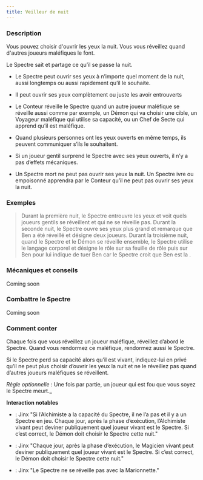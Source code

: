 ```yaml
---
title: Veilleur de nuit
---
```



<Role VEILLEUR_DE_NUIT header />

### Description

Vous pouvez choisir d'ouvrir les yeux la nuit. Vous vous réveillez quand d'autres joueurs maléfiques le font.

Le Spectre sait et partage ce qu’il se passe la nuit.

-	Le Spectre peut ouvrir ses yeux à n’importe quel moment de la nuit, aussi longtemps ou aussi rapidement qu’il le souhaite.

-	Il peut ouvrir ses yeux complètement ou juste les avoir entrouverts

-	Le Conteur réveille le Spectre quand un autre joueur maléfique se réveille aussi comme par exemple, un Démon qui va choisir une cible, un Voyageur maléfique qui utilise sa capacité, ou un Chef de Secte qui apprend qu’il est maléfique.

-	Quand plusieurs personnes ont les yeux ouverts en même temps, ils peuvent communiquer s’ils le souhaitent.

-	Si un joueur gentil surprend le Spectre avec ses yeux ouverts, il n’y a pas d’effets mécaniques.

-	Un Spectre mort ne peut pas ouvrir ses yeux la nuit. Un Spectre ivre ou empoisonné apprendra par le Conteur qu’il ne peut pas ouvrir ses yeux la nuit.

### Exemples

> Durant la première nuit, le Spectre entrouvre les yeux et voit quels joueurs gentils se réveillent et qui ne se réveille pas. Durant la seconde nuit, le Spectre ouvre ses yeux plus grand et remarque que Ben a été réveillé et désigne deux joueurs. Durant la troisième nuit, quand le Spectre et le Démon se réveille ensemble, le Spectre utilise le langage corporel et désigne le rôle sur sa feuille de rôle puis sur Ben pour lui indique de tuer Ben car le Spectre croit que Ben est la <Role VOYANTE /> .

### Mécaniques et conseils

Coming soon

### Combattre le Spectre

Coming soon

### Comment conter

Chaque fois que vous réveillez un joueur maléfique, réveillez d’abord le Spectre. Quand vous rendormez ce maléfique, rendormez aussi le Spectre.

Si le Spectre perd sa capacité alors qu’il est vivant, indiquez-lui en privé qu’il ne peut plus choisir d’ouvrir les yeux la nuit et ne le réveillez pas quand d’autres joueurs maléfiques se réveillent.

_Règle optionnelle_ : Une fois par partie, un joueur qui est fou que vous soyez le Spectre meurt._


**Interaction notables**

- <Role ALCHIMISTE />  : Jinx "Si l’Alchimiste a la capacité du Spectre, il ne l’a pas et il y a un Spectre en jeu. Chaque jour, après la phase d’exécution, l’Alchimiste vivant peut deviner publiquement quel joueur vivant est le Spectre. Si c’est correct, le Démon doit choisir le Spectre cette nuit."

- <Role MAGICIEN /> : Jinx "Chaque jour, après la phase d’exécution, le Magicien vivant peut deviner publiquement quel joueur vivant est le Spectre. Si c’est correct, le Démon doit choisir le Spectre cette nuit."

- <Role MARIONNETTE /> : Jinx "Le Spectre ne se réveille pas avec la Marionnette."
